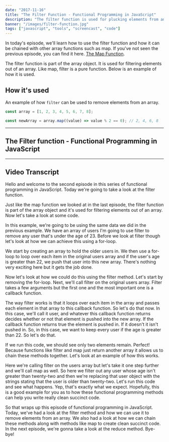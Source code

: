 ```yaml
---
date: "2017-11-16"
title: "The Filter Function - Functional Programming in JavaScript"
description: "The filter function is used for plucking elements from an array that match a predicate function in JavaScript. Check it out!"
banner: "/images/filter-function.jpg"
tags: ["javascript", "tools", "screencast", "code"]
---
```



In today's episode, we'll learn how to use the filter function and how it can be chained with other array functions such as map. If you've not seen the previous episode, you can find it here. [The Map Function](/posts/map-function-javascript).

The filter function is part of the array object. It is used for filtering elements out of an array. Like map, filter is a pure function. Below is an example of how it is used.

## How it's used

An example of how `filter` can be used to remove elements from an array.

```javascript
const array = [1, 2, 3, 4, 5, 6, 7, 8];

const newArray = array.map((value) => value % 2 == 0); // 2, 4, 6, 8
```

---

## The Filter function - Functional Programming in JavaScript

<Youtube
  code="65Wifnpdg_U"
  title="The Filter function - Functional Programming in JavaScript"
/>

---

## Video Transcript

Hello and welcome to the second episode in this series of functional programming in JavaScript. Today we're going to take a look at the filter function.

Just like the map function we looked at in the last episode, the filter function is part of the array object and it's used for filtering elements out of an array. Now let's take a look at some code.

In this example, we're going to be using the same data we did in the previous example. We have an array of users I'm going to use filter to remove any user that's under the age of 23. Before we look at filter though let's look at how we can achieve this using a for-loop.

We start by creating an array to hold the older users in. We then use a for-loop to loop over each item in the original users array and if the user's age is greater than 22, we push that user into this new array. There's nothing very exciting here but it gets the job done.

Now let's look at how we could do this using the filter method. Let's start by removing the for-loop. Next, we'll call filter on the original users array. Filter takes a few arguments but the first one and the most important one is a callback function.

The way filter works is that it loops over each item in the array and passes each element in that array to this callback function. So let's do that now. In this case, we'll call it user, and whatever this callback function returns decides whether or not that element is pushed into the new array. If the callback function returns true the element is pushed in. If it doesn't it isn't pushed in. So, in this case, we want to keep every user if the age is greater than 22. So let's do that.

If we run this code, we should see only two elements remain. Perfect! Because functions like filter and map just return another array it allows us to chain these methods together. Let's look at an example of how this works.

Here we're calling filter on the users array but let's take it one step further and we'll call map as well. So here we filter out any user whose age isn't greater than twenty-two and then we're replacing that user object with the strings stating that the user is older than twenty-two. Let's run this code and see what happens. Yep, that's exactly what we expect. Hopefully, this is a good example for you as to how these functional programming methods can help you write really clean succinct code.

So that wraps up this episode of functional programming in JavaScript. Today, we've had a look at the filter method and how we can use it to remove elements from an array. We also had a look at how we can chain these methods along with methods like map to create clean succinct code. In the next episode, we're gonna take a look at the reduce method. Bye-bye!
